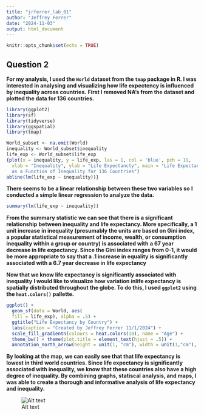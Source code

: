 ```yaml
---
title: "jrferrer_lab_01"
author: "Jeffrey Ferrer"
date: "2024-11-03"
output: html_document
---
```


```r
knitr::opts_chunk$set(echo = TRUE)
```

## Question 2

**For my analysis, I used the `World` dataset from the `tmap` package in R. I was interested**
**in analysing and visualizing how life expectency is influenced by inequality across countries.**
**First I removed NA's from the dataset and plotted the data for 136 countries.**


```r
library(ggplot2)
library(sf)
library(tidyverse)
library(ggspatial)
library(tmap)
```


```r
World_subset <- na.omit(World)
inequality <- World_subset$inequality
life_exp <- World_subset$life_exp
{plot(x = inequality, y = life_exp, las = 1, col = 'blue', pch = 19,
  xlab = "Inequality", ylab = "Life Expectancty", main = "Life Expectancy
  as a Function of Inequality for 136 Countries")
abline(lm(life_exp ~ inequality))}
```

**There seems to be a linear relationship between these two variables so**
**I conducted a simple linear regression to analyze the data.**

```r
summary(lm(life_exp ~ inequality))
```

**From the summary statistic we can see that there is a significant relationship**
**between inequality and life expectancy. More specifically, a 1 unit increase**
**in inequality (presumably the units are based on Gini index, a popular statistical measurement** **of income, wealth, or consumption inequality within a group or country) is associated with**
**a 67 year decrease in life expectancy. Since the Gini index ranges from 0-1, it would**
**be more appropriate to say that a .1 increase in equality is significantly associated**
**with a 6.7 year decrease in life expectancy**

**Now that we know life expectancy is significantly associated with inequality**
**I would like to visualize how variation inlife expectancy is spatially distributed throughout**
**the globe. To do this, I used ``ggplot2`` using the ``heat.colors()`` pallette.**


```r
ggplot() +
  geom_sf(data = World, aes(
  fill = life_exp), alpha = .5) + 
  ggtitle("Life Expectancy by Country") + 
  labs(caption = "Created by Jeffrey Ferrer 11/1/2024") +
  scale_fill_gradientn(colours = heat.colors(10), name = "Age") +  
  theme_bw() + theme(plot.title = element_text(hjust = .5)) + 
  annotation_north_arrow(height = unit(1, "cm"), width = unit(1,"cm"), pad_y = unit(1.75, "cm"))
```

**By looking at the map, we can easily see that that life expectancy is lowest in third**
**world countries. Since life expectancy is significantly associated with inequality, we know** 
**that these countries also have a high degree of inequality. By combining graphs, statiscal** **analysis, and maps, I was able to create a thorough and informative analysis of life expectancy** **and inequality.**


![Alt text](C:\Users\jeffr\OneDrive\Documents\Fall 2024\Advanced_Geovisual\Week_1\GeovisLab1\adv_geovis_lab_01\git_commits.png)